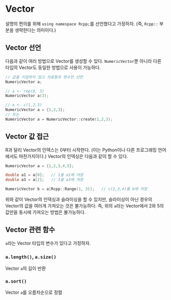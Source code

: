# Vector {#rcpp_vector}


설명의 편의를 위해 `using namespace Rcpp;`를 선언했다고 가정하자. (즉, `Rcpp::` 부분을 생략한다는 의미이다.)

## Vector 선언
다음과 같이 여러 방법으로 Vector를 생성할 수 있다.
`NumericVector`뿐 아니라 다른 타입의 Vector도 동일한 방법으로 사용이 가능하다.
```cpp
// 값을 지정하지 않고 자료형과 변수만 선언
NumericVector a;

// a <- rep(0, 3)
NumericVector a(3);

// a <- c(1,2,3)
NumericVector a = {1,2,3};
// 또는
NumericVector a = NumericVector::create(1,2,3);
```

## Vector 값 접근
R과 달리 Vector의 인덱스는 0부터 시작한다. (이는 Python이나 다른 프로그래밍 언어에서도 마찬가지이다.)
Vector의 인덱싱은 다음과 같이 할 수 있다.
```cpp
NumericVector a = {1,2,3,4,5};

double a1 = a[0];   // 1을 a1에 저장
double a3 = a[2];   // 3을 a3에 저장

NumericVector b = a[Rcpp::Range(1, 3)];   // c(2,3,4)를 b에 저장
```
위와 같이 Vector의 인덱싱과 슬라이싱을 할 수 있지만, 슬라이싱이 아닌 경우의 Vector의 값을 여러개 가져오는 것은 불가능하다.
즉, 위의 `a`라는 Vector에서 2와 5의 값만을 동시에 가져오는 방법은 불가능하다.


## Vector 관련 함수
`a`라는 Vector 타입의 변수가 있다고 가정하자.

### `a.length()`, `a.size()`
Vector `a`의 길이 반환

### `a.sort()`
Vector `a`를 오름차순으로 정렬


